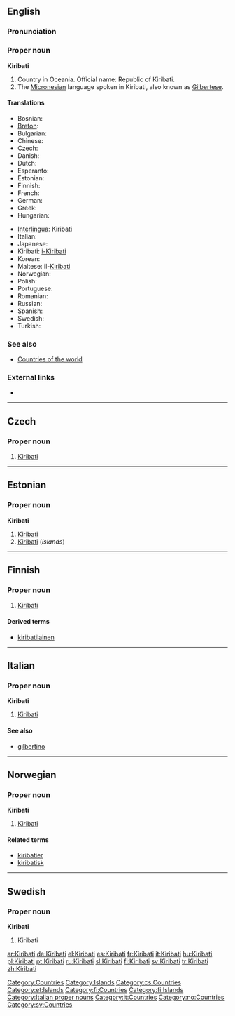 ==English==
{{wikipedia}}

===Pronunciation===
{{IPA|/kiːɹiːbas/}}

===Proper noun===
'''Kiribati'''

# Country in Oceania. Official name: Republic of Kiribati.
# The [[Micronesian]] language spoken in Kiribati, also known as [[Gilbertese]].

====Translations====
{{top}}
* Bosnian: {{t-|bs|Kiribati|m}}
* [[Breton]]: {{t-|br|Kiribati|xs=Breton}}
* Bulgarian: {{t|bg|Кирибати|tr=Kiribati|sc=Cyrl}}
* Chinese: {{t|cmn|基里巴斯|tr=Jīlǐbāsī|sc=Hani|xs=Mandarin}}
* Czech: {{t-|cs|Kiribati|n}}
* Danish: {{t-|da|Kiribati}}
* Dutch: {{t-|nl|Kiribati}}
* Esperanto: {{t-|eo|Kiribato|xs=Esperanto}}
* Estonian: {{t-|et|Kiribati}}
* Finnish: {{t+|fi|Kiribati}}
* French: {{t+|fr|Kiribati}}
* German: {{t+|de|Kiribati}}
* Greek: {{t|el|Κιριμπάτι|tr=Kiribáti|sc=Grek}}
* Hungarian: {{t+|hu|Kiribati}}
{{mid}}
* [[Interlingua]]: Kiribati
* Italian: {{t-|it|Kiribati}}
* Japanese: {{t-|ja|キリバス|tr=kiribasu|sc=Jpan}}
* Kiribati: [[i-Kiribati]]
* Korean: {{t|ko|키리바시|tr=Kiribasi|sc=Hang}}
* Maltese: il-[[Kiribati]]
* Norwegian: {{t-|no|Kiribati}}
* Polish: {{t+|pl|Kiribati}}
* Portuguese: {{t|pt|Quiribáti}}
* Romanian: {{t-|ro|Kiribati}}
* Russian: {{t|ru|Кирибати|tr=Kiribáti|sc=Cyrl}}
* Spanish: {{t+|es|Kiribati}}
* Swedish: {{t+|sv|Kiribati}}
* Turkish: {{t+|tr|Kiribati}}
{{bottom}}

===See also===
* [[Appendix:Countries of the world|Countries of the world]]

===External links===
* {{ethnologue|code=gil}}

[[Category:Countries]]
[[Category:Islands]]

----

==Czech==

===Proper noun===
{{cs-proper noun|g=n}}

# [[#English|Kiribati]]

[[Category:cs:Countries]]

----

==Estonian==
{{wikipedia|lang=et}}

===Proper noun===
'''Kiribati'''

# [[#English|Kiribati]] {{et-country}}
# [[#English|Kiribati]] (''islands'')

[[Category:et:Islands]]

----

==Finnish==
{{wikipedia|lang=fi}}

===Proper noun===
{{fi-noun|proper=true}}

# [[#English|Kiribati]]

====Derived terms====
* [[kiribatilainen]]

[[Category:fi:Countries]]
[[Category:fi:Islands]]

----

==Italian==
{{wikipedia|lang=it}}

===Proper noun===
'''Kiribati''' {{f}} {{p}}

# [[#English|Kiribati]]

====See also====
* [[gilbertino]]

[[Category:Italian proper nouns]]
[[Category:it:Countries]]

----
==Norwegian==

===Proper noun===
'''Kiribati'''

# [[#English|Kiribati]]

====Related terms====
* [[kiribatier]]
* [[kiribatisk]]

[[Category:no:Countries]]

----

==Swedish==

===Proper noun===
'''Kiribati'''

# Kiribati

[[Category:sv:Countries]]

[[ar:Kiribati]]
[[de:Kiribati]]
[[el:Kiribati]]
[[es:Kiribati]]
[[fr:Kiribati]]
[[it:Kiribati]]
[[hu:Kiribati]]
[[pl:Kiribati]]
[[pt:Kiribati]]
[[ru:Kiribati]]
[[sl:Kiribati]]
[[fi:Kiribati]]
[[sv:Kiribati]]
[[tr:Kiribati]]
[[zh:Kiribati]]
